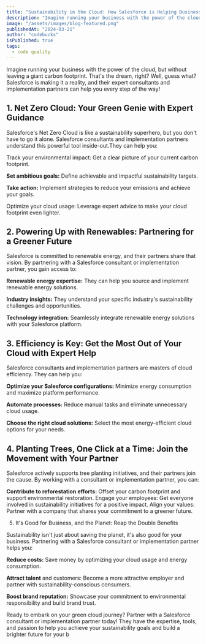 ```yaml
---
title: "Sustainability in the Cloud: How Salesforce is Helping Businesses Go Green"
description: "Imagine running your business with the power of the cloud, but without leaving a giant carbon footprint. That's the dream, right? Well, guess what? Salesforce is making it a reality, and their expert consultants and implementation partners can help you every step of the way!"
image: "/assets/images/blog-featured.png"
publishedAt: "2024-03-21"
author: "codebucks"
isPublished: true
tags:
  - code quality
---
```


Imagine running your business with the power of the cloud, but without leaving a giant carbon footprint. That's the dream, right? Well, guess what? Salesforce is making it a reality, and their expert consultants and implementation partners can help you every step of the way!

## 1. Net Zero Cloud: Your Green Genie with Expert Guidance

Salesforce's Net Zero Cloud is like a sustainability superhero, but you don't have to go it alone. Salesforce consultants and implementation partners understand this powerful tool inside-out.They can help you:

Track your environmental impact: Get a clear picture of your current carbon footprint.

**Set ambitious goals:** Define achievable and impactful sustainability targets.

**Take action:** Implement strategies to reduce your emissions and achieve your goals.

Optimize your cloud usage: Leverage expert advice to make your cloud footprint even lighter.

## 2. Powering Up with Renewables: Partnering for a Greener Future

Salesforce is committed to renewable energy, and their partners share that vision. By partnering with a Salesforce consultant or implementation partner, you gain access to:

**Renewable energy expertise:** They can help you source and implement renewable energy solutions.

**Industry insights:** They understand your specific industry's sustainability challenges and opportunities.

**Technology integration:** Seamlessly integrate renewable energy solutions with your Salesforce platform.

## 3. Efficiency is Key: Get the Most Out of Your Cloud with Expert Help

Salesforce consultants and implementation partners are masters of cloud efficiency. They can help you:

**Optimize your Salesforce configurations:** Minimize energy consumption and maximize platform performance.

**Automate processes:** Reduce manual tasks and eliminate unnecessary cloud usage.

**Choose the right cloud solutions:** Select the most energy-efficient cloud options for your needs.

## 4. Planting Trees, One Click at a Time: Join the Movement with Your Partner

Salesforce actively supports tree planting initiatives, and their partners join the cause. By working with a consultant or implementation partner, you can:

**Contribute to reforestation efforts:** Offset your carbon footprint and support environmental restoration.
Engage your employees: Get everyone involved in sustainability initiatives for a positive impact.
Align your values: Partner with a company that shares your commitment to a greener future.

5. It's Good for Business, and the Planet: Reap the Double Benefits

Sustainability isn't just about saving the planet, it's also good for your business. Partnering with a Salesforce consultant or implementation partner helps you:

**Reduce costs:** Save money by optimizing your cloud usage and energy consumption.

**Attract talent** and customers: Become a more attractive employer and partner with sustainability-conscious consumers.

**Boost brand reputation:** Showcase your commitment to environmental responsibility and build brand trust.

Ready to embark on your green cloud journey? Partner with a Salesforce consultant or implementation partner today! They have the expertise, tools, and passion to help you achieve your sustainability goals and build a brighter future for your b
